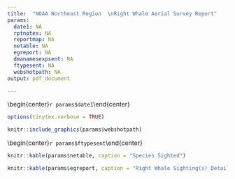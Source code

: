 ```yaml
---
title:  "NOAA Northeast Region  \nRight Whale Aerial Survey Report"
params:
  date1: NA
  rptnotes: NA
  reportmap: NA
  netable: NA
  egreport: NA
  dmanamesexpsent: NA
  ftypesent: NA
  webshotpath: NA
output: pdf_document

---
```

<!-- \vspace*{-10mm} -->
\vspace*{-7mm}
\begin{center}\LARGE`r params$date1`\end{center}
<!-- \vspace*{-4mm} -->
```r
options(tinytex.verbose = TRUE)
```
```r
knitr::include_graphics(params$webshotpath)
```
<!-- \vspace*{-8mm} -->
\begin{center}\normalsize `r params$rptnotes`\end{center}
<!-- \vspace*{-7mm} -->
\begin{center}\normalsize `r params$dmanamesexpsent`\end{center}
<!-- \vspace*{-7mm} -->
\begin{center}\normalsize `r params$ftypesent`\end{center}
<!-- \vspace*{-4mm} -->
```r
knitr::kable(params$netable, caption = "Species Sighted")
```

```r
knitr::kable(params$egreport, caption = "Right Whale Sighting(s) Details")
```
